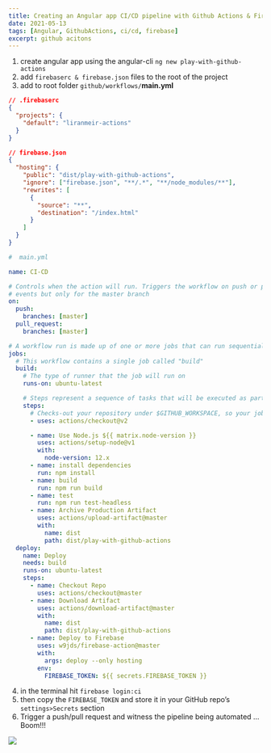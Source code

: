 ```yaml
---
title: Creating an Angular app CI/CD pipeline with Github Actions & Firebase — (~5min setup)
date: 2021-05-13
tags: [Angular, GithubActions, ci/cd, firebase]
excerpt: github acitons
---
```


1. create angular app using the angular-cli
   `ng new play-with-github-actions`
2. add `firebaserc & firebase.json` files to the root of the project
3. add to root folder `github/workflows/`<b>main.yml</b>

```json
// .firebaserc
{
  "projects": {
    "default": "liranmeir-actions"
  }
}
```

```json
// firebase.json
{
  "hosting": {
    "public": "dist/play-with-github-actions",
    "ignore": ["firebase.json", "**/.*", "**/node_modules/**"],
    "rewrites": [
      {
        "source": "**",
        "destination": "/index.html"
      }
    ]
  }
}
```

```yaml
#  main.yml

name: CI-CD

# Controls when the action will run. Triggers the workflow on push or pull request
# events but only for the master branch
on:
  push:
    branches: [master]
  pull_request:
    branches: [master]

# A workflow run is made up of one or more jobs that can run sequentially or in parallel
jobs:
  # This workflow contains a single job called "build"
  build:
    # The type of runner that the job will run on
    runs-on: ubuntu-latest

    # Steps represent a sequence of tasks that will be executed as part of the job
    steps:
      # Checks-out your repository under $GITHUB_WORKSPACE, so your job can access it
      - uses: actions/checkout@v2

      - name: Use Node.js ${{ matrix.node-version }}
        uses: actions/setup-node@v1
        with:
          node-version: 12.x
      - name: install dependencies
        run: npm install
      - name: build
        run: npm run build
      - name: test
        run: npm run test-headless
      - name: Archive Production Artifact
        uses: actions/upload-artifact@master
        with:
          name: dist
          path: dist/play-with-github-actions
  deploy:
    name: Deploy
    needs: build
    runs-on: ubuntu-latest
    steps:
      - name: Checkout Repo
        uses: actions/checkout@master
      - name: Download Artifact
        uses: actions/download-artifact@master
        with:
          name: dist
          path: dist/play-with-github-actions
      - name: Deploy to Firebase
        uses: w9jds/firebase-action@master
        with:
          args: deploy --only hosting
        env:
          FIREBASE_TOKEN: ${{ secrets.FIREBASE_TOKEN }}
```

4. in the terminal hit `firebase login:ci`
5. then copy the `FIREBASE_TOKEN` and store it in your GitHub repo’s `settings>Secrets` section
6. Trigger a push/pull request and witness the pipeline being automated … Boom!!!

![](https://cdn-images-1.medium.com/max/2400/1*ZtsUu3jwwW_IvWQhvXSGmA.png)<!-- .element height="25%" width="25%" -->
